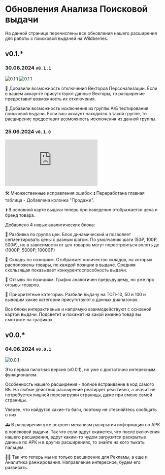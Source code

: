 
# Обновления Анализа Поисковой выдачи

На данной странице перечислены все обновления нашего расширения для работы с поисковой выдачей на Wildberries.

## v0.1.\*

### 30.06.2024 `v0.1.1`

![0.1.1](/extension-updates/search/2.jpg)
![0.1.1](/extension-updates/search/3.jpg)

💊 Добавили возможность отключения Векторов Персонализации. 
Если в вашем аккаунте присутствуют данные Векторы, то расширение предоставит возможность их отключения.

💊 Добавили возможность исключения из группы А/Б тестирования поисковой выдачи. 
Если ваш аккаунт находится в такой группе, то расширение предоставит возможность исключения из данной группы.

### 25.06.2024 `v0.1.0`

<iframe style={{width:"100%", aspectRatio:"16/9",marginTop:10, borderRadius:8, border:1, borderColor:"#ffffff1a;", borderWidth:1}} src="https://www.youtube.com/embed/TUYHC359Mqk" title="YouTube video player" frameborder="0" allow="accelerometer; autoplay; clipboard-write; encrypted-media; gyroscope; picture-in-picture; web-share; fullscreen" referrerpolicy="strict-origin-when-cross-origin" allowfullscreen="allowfullscreen" mozallowfullscreen="mozallowfullscreen" msallowfullscreen="msallowfullscreen" oallowfullscreen="oallowfullscreen" webkitallowfullscreen="webkitallowfullscreen"></iframe>

🛠 Множественные исправления ошибок
⏫ Переработана главная таблица - Добавлена колонка "Продажи".

⏫ В основной карте выдачи теперь при наведение отображается цена и бренд товара.

Добавлено 4 новых аналитических блока:

 💊 Разбивка по группа цен. Блок динамический и позволяет сегментировать цены с разным шагом. По умолчанию шаги (50₽, 100₽, 500₽), но в зависимости от цен товаров могут перестроиться вплоть до (1000₽, 5000₽, 10000₽)

 💊 Склады по позициям. Отображает количество складов, на которых расположены товары, по каждой позиции в выдаче. Средняя скользящая показывает конкурентоспособность выдачи.

 💊 Отзывы по позициям. График аналогичен предыдущему, но уже про отзывы товаров.

 💊 Приоритетные категории. Разбили выдачу на ТОП-10, 50 и 100 и выводим какие категории присутствуют в данных диапазонах.

Все блоки интерактивные и напрямую взаимодействуют с основной картой выдачи. Подсветит и покажет на какой именно товар вы смотрите на графиках.

## v0.0.\*

### 04.06.2024 `v0.0.1`

![0.0.1](/extension-updates/search/1.png)

Это первая пилотная версия (v0.0.1), но уже с достаточно интересным функционалом.

Особенность нашего расширения - полное встраивание в код самого ВБ. На любые действия расширение реагирует реактивно, а значит не потребуется лишней перезагрузки страницы, даже при смене самой страницы. 

Уверен, что найдутся какие-то баги, поэтому не стесняйтесь сообщать о них.

🚑 В расширении уже встроен механизм раскрытия информации по АРК в поисковой выдачи. Так что если вдруг окажется, что после включения нашего расширения, вдруг каким-то чудом загрузятся раскрытые данные по АРК и в других расширениях, то знайте на кого тыкать пальцем.

👨‍💻 Так что теперь мы не только расширение для Рекламы, а еще и Аналитика ранжирования. Направление интересное, будем его развивать.